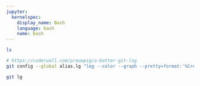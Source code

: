 ---
jupyter:
  kernelspec:
    display_name: Bash
    language: bash
    name: bash
---

```{bash}
ls
```

```{bash}
# https://coderwall.com/p/euwpig/a-better-git-log
git config --global alias.lg "log --color --graph --pretty=format:'%Cred%h%Creset -%C(yellow)%d%Creset %s %Cgreen(%cr) %C(bold blue)<%an>%Creset' --abbrev-commit"
```

```{bash}
git lg
```
